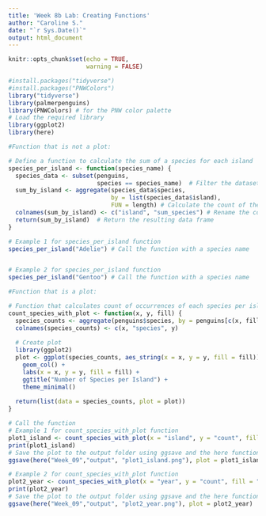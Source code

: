 ```yaml
---
title: 'Week 8b Lab: Creating Functions'
author: "Caroline S."
date: "`r Sys.Date()`"
output: html_document
---
```


```r
knitr::opts_chunk$set(echo = TRUE,
                      warning = FALSE)
```



```r
#install.packages("tidyverse")
#install.packages("PNWColors")
library("tidyverse")
library(palmerpenguins)
library(PNWColors) # for the PNW color palette 
# Load the required library
library(ggplot2)
library(here)
```


```r
#Function that is not a plot:

# Define a function to calculate the sum of a species for each island
species_per_island <- function(species_name) {
  species_data <- subset(penguins, 
                         species == species_name)  # Filter the dataset by species
  sum_by_island <- aggregate(species_data$species, 
                             by = list(species_data$island), 
                             FUN = length) # Calculate the count of the species for each island
  colnames(sum_by_island) <- c("island", "sum_species") # Rename the columns for clarity
  return(sum_by_island)  # Return the resulting data frame
}

# Example 1 for species_per_island function
species_per_island("Adelie") # Call the function with a species name


# Example 2 for species_per_island function
species_per_island("Gentoo") # Call the function with a species name


```




```r
#Function that is a plot:

# Function that calculates count of occurrences of each species per island and creates a plot
count_species_with_plot <- function(x, y, fill) {
  species_counts <- aggregate(penguins$species, by = penguins[c(x, fill)], FUN = length)
  colnames(species_counts) <- c(x, "species", y)
  
  # Create plot
  library(ggplot2)
  plot <- ggplot(species_counts, aes_string(x = x, y = y, fill = fill)) +
    geom_col() +
    labs(x = x, y = y, fill = fill) +
    ggtitle("Number of Species per Island") +
    theme_minimal()
  
  return(list(data = species_counts, plot = plot))
}

# Call the function
# Example 1 for count_species_with_plot function
plot1_island <- count_species_with_plot(x = "island", y = "count", fill = "species")$plot
print(plot1_island)
# Save the plot to the output folder using ggsave and the here function
ggsave(here("Week_09","output", "plot1_island.png"), plot = plot1_island)

# Example 2 for count_species_with_plot function
plot2_year <- count_species_with_plot(x = "year", y = "count", fill = "species")$plot
print(plot2_year)
# Save the plot to the output folder using ggsave and the here function
ggsave(here("Week_09","output", "plot2_year.png"), plot = plot2_year)

```

